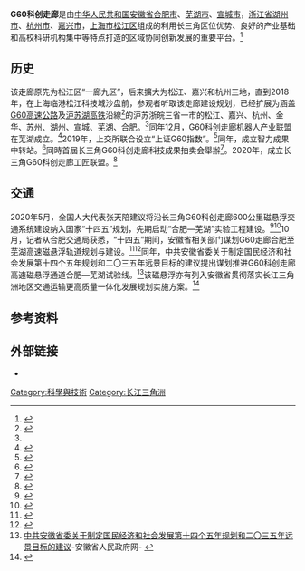 {{Copy edit|time=2021-01-11T13:45:51+00:00}}
'''G60科创走廊'''是由[[中华人民共和国|中华人民共和国]][[安徽省|安徽省]][[合肥市|合肥市]]、[[芜湖市|芜湖市]]、[[宣城市|宣城市]]，[[浙江省|浙江省]][[湖州市|湖州市]]、[[杭州市|杭州市]]、[[嘉兴市|嘉兴市]]，[[上海市|上海市]][[松江区|松江区]]组成的利用长三角区位优势、良好的产业基础和高校科研机构集中等特点打造的区域协同创新发展的重要平台。<ref name="guowuyuan">{{cite web|url=http://www.gov.cn/xinwen/2018-08/14/content_5313606.htm|title=长三角合力打造G60科创走廊|publisher=国务院|date=2018-05-14|accessdate=2020-10-16|archive-date=2020-10-20|archive-url=https://web.archive.org/web/20201020014247/http://www.gov.cn/xinwen/2018-08/14/content_5313606.htm|dead-url=no}}</ref>

==历史==
该走廊原先为松江区“一廊九区”，后来擴大为松江、嘉兴和杭州三地，直到2018年，在上海临港松江科技城沙盘前，参观者听取该走廊建设规划，已经扩展为涵盖[[G60高速公路|G60高速公路]]及[[沪苏湖高铁|沪苏湖高铁]]沿線<ref>{{cite news |title=长三角G60科创走廊迭代至3.0，多个城市希望“加盟” |url=https://www.sohu.com/a/347378943_260616 |publisher=澎湃新聞}}</ref>的沪苏浙皖三省一市的松江、嘉兴、杭州、金华、苏州、湖州、宣城、芜湖、合肥。<ref name="guowuyuan"/>同年12月，G60科创走廊机器人产业联盟在芜湖成立。<ref>{{cite web|url=http://www.gov.cn/xinwen/2018-12/23/content_5351362.htm|publisher=国务院|date=2018-12-23|title=G60科创走廊机器人产业联盟在芜湖成立}}</ref>2019年，上交所联合设立“上证G60指数”。<ref>{{cite web|url=http://www.gov.cn/xinwen/2019-03/28/content_5377781.htm|title=长三角“G60科创走廊”：冲破“堵点”找“融点|publisher=国务院|date=2019-03-18|accessdate=2020-10-16|archive-date=2020-10-17|archive-url=https://web.archive.org/web/20201017040911/http://www.gov.cn/xinwen/2019-03/28/content_5377781.htm|dead-url=no}}</ref>同年，成立智力成果中转站。<ref>{{cite web|url=http://www.gov.cn/xinwen/2019-04/18/content_5384174.htm|title=长三角G60科创走廊建起“智力成果中转站”|publisher=国务院|date=2019-04-18|accessdate=2020-10-16|archive-date=2020-10-18|archive-url=https://web.archive.org/web/20201018072834/http://www.gov.cn/xinwen/2019-04/18/content_5384174.htm|dead-url=no}}</ref>同時首屆长三角G60科创走廊科技成果拍卖会舉辦<ref>{{cite news |title=这个拍卖会专卖长三角科技成果，交易额超过前两届总和 |url=https://www.thepaper.cn/newsDetail_forward_12729417 |accessdate=2021-05-18 |archive-date=2021-05-18 |archive-url=https://web.archive.org/web/20210518110035/https://www.thepaper.cn/newsDetail_forward_12729417 |dead-url=no }}</ref>。2020年，成立长三角G60科创走廊工匠联盟。<ref>{{cite web|url=http://www.gov.cn/xinwen/2020-09/22/content_5545982.htm|title=长三角G60科创走廊工匠联盟在杭州成立 |publisher=国务院|date=2020-09-22}}</ref>

==交通==
2020年5月，全国人大代表张天陪建议将沿长三角G60科创走廊600公里磁悬浮交通系统建设纳入国家“十四五”规划，先期启动“合肥—芜湖”实验工程建设。<ref>{{cite web|url=http://finance.eastmoney.com/a/202005271500244192.html|title=张天培建议：将沿长三角G60科创走廊600公里磁悬浮交通系统建设纳入国家“十四五”规划|publisher=东方财富网|date=2020-05-27|accessdate=2020-10-16|archive-date=2020-10-17|archive-url=https://web.archive.org/web/20201017120818/http://finance.eastmoney.com/a/202005271500244192.html|dead-url=no}}</ref><ref>{{cite web|url=http://m.jrj.com.cn/madapter/finance/2020/05/27200529780812.shtml|title=两会快讯 张天培建议：将沿长三角G60科创走廊600公里磁悬浮交通系统建设纳入国家“十四五”规划|publisher=手机金融界|date=2020-05-27|accessdate=2020-10-16|archive-date=2020-10-18|archive-url=https://web.archive.org/web/20201018043118/http://m.jrj.com.cn/madapter/finance/2020/05/27200529780812.shtml|dead-url=no}}</ref>10月，记者从合肥交通局获悉，“十四五”期间，安徽省相关部门谋划G60走廊合肥至芜湖高速磁悬浮轨道规划与建设。<ref>{{cite web|url=http://www.wuhu.gov.cn/xwzx/zwyw/27279231.html|title=我省谋划合肥至芜湖高速磁悬浮轨道规划与建设|publisher=芜湖市政府|date=2020-10-16|accessdate=2020-10-16|archive-date=2020-10-17|archive-url=https://web.archive.org/web/20201017202123/http://www.wuhu.gov.cn/xwzx/zwyw/27279231.html|dead-url=no}}</ref><ref>{{cite web|url=http://credit.wuhu.gov.cn/news/1602811206438.html|title=我省谋划合肥至芜湖高速磁悬浮轨道规划与建设|publisher=信用芜湖|date=2020-10-16|accessdate=2020-10-16|archive-date=2020-10-17|archive-url=https://web.archive.org/web/20201017202333/http://credit.wuhu.gov.cn/news/1602811206438.html|dead-url=no}}</ref>同年，中共安徽省委关于制定国民经济和社会发展第十四个五年规划和二〇三五年远景目标的建议提出谋划推进G60科创走廊高速磁悬浮通道合肥—芜湖试验线。<ref>[https://mp.weixin.qq.com/s/-1VXLC5UN2t9vybCM5X6QA 中共安徽省委关于制定国民经济和社会发展第十四个五年规划和二〇三五年远景目标的建议]-安徽省人民政府网- {{Wayback|url=https://mp.weixin.qq.com/s/-1VXLC5UN2t9vybCM5X6QA |date=20201211044105 }}</ref>该磁悬浮亦有列入安徽省贯彻落实长江三角洲地区交通运输更高质量一体化发展规划实施方案。<ref>{{cite web|url=http://www.cnr.cn/ah/ygkx/20210107/t20210107_525385338.shtml|archive-url=http://www.freezepage.com/1610007928ZSIOJKFWOQ|publisher=央广网|archive-date=2021-01-07|dead-url=no|title=涉及高铁、机场、城铁|accessdate=2021-01-07}}</ref>

==参考资料==
{{reflist}}

==外部链接==
*{{official|http://g60.songjiang.gov.cn/}}

{{G60科创走廊}}

[[Category:科學與技術|Category:科學與技術]]
[[Category:长江三角洲|Category:长江三角洲]]